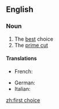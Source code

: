 ==English==
{{wikipedia|dab=First Choice}}

===Noun===
{{en-noun|head=[[first]] [[choice]]}}

# The [[best]] choice
# The [[prime cut]]

====Translations====
{{trans-top|best choice}}
* French: {{t|fr|premier choix}}
{{trans-mid}}
* German: {{t|de|erste Wahl|f}}
* Italian: {{t|it|prima scelta|f}}
{{trans-bottom}}

[[zh:first choice]]
